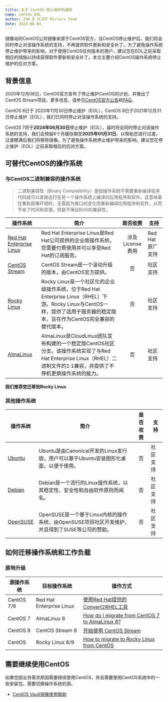 ```yaml
---
title: 关于 CentOS 停止维护的通知
name: centos_EOL
author: ZYH @ JCIOT Mirrors Team
date: 2024-06-04
---
```


镜像站的CentOS公共镜像来源于CentOS官方，当CentOS停止维护后，我们将会同时停止对该操作系统的支持，不再提供软件更新和安全补丁。为了避免操作系统停止维护带来的影响，对于使用CentOS任何版本的用户，建议您在EOL之前采取相应的措施以持续获得软件更新和安全补丁。本文主要介绍CentOS操作系统停止维护的应对方案。

## 背景信息
2020年12月08日，CentOS官方宣布了停止维护CentOS的计划，并推出了CentOS Stream项目。更多信息，请参见[CentOS官方公告](https://blog.centos.org/2020/12/future-is-centos-stream/)和[FAQ](https://centos.org/distro-faq/)。

CentOS 6已于 2020年11月30日停止维护（EOL），CentOS 8已于2021年12月31日停止维护（EOL），我们已同时停止对该操作系统的支持。

CentOS 7将于**2024年06月30日**停止维护（EOL），届时将会同时停止对该操作系统的支持，我们会预留6个月缓存期至**2025年01月31日**，以帮助您进行过渡，过渡期满后我们将移除镜像。为了避免操作系统停止维护带来的影响，建议您在停止维护（EOL）之前采取相应的应对方案。

## 可替代CentOS的操作系统

### 与CentOS二进制兼容的操作系统

> 二进制兼容性（Binary Compatibility）是指操作系统不需要重新编译程序代码就可以直接运行在另一个操作系统上编译的应用程序和软件。这意味着在重新部署环境时，无需因为接口的变化而重新编译应用程序和软件，从而节省了时间和资源，但是不保证BUG的兼容性。

| 操作系统 | 简介 | 是否收费 | 支持 |
| --- | --- | :---: | --- |
|[Red Hat Enterprise Linux](https://www.redhat.com/en/technologies/linux-platforms/enterprise-linux)|Red Hat Enterprise Linux是Red Hat公司提供的企业版操作系统，您需要付费使用并可以享受Red Hat的订阅服务。|涉及License费用|Red Hat原厂支持|
|[CentOS Stream](https://www.centos.org/centos-stream/)|CentOS Stream是一个滚动升级的版本，由CentOS官方提供。|否|社区支持|
|[Rocky Linux](https://rockylinux.org/)|Rocky Linux是一个社区化的企业级操作系统，位于Red Hat Enterprise Linux（RHEL）下游。Rocky Linux与CentOS一样，提供了适用于服务器的稳定版本，旨在作为CentOS完全兼容的替代版本。|否|社区支持|
|[AlmaLinux](https://almalinux.org/)|AlmaLinux是CloudLinux团队宣布构建的一个稳定版CentOS社区分支。该操作系统实现了与Red Hat Enterprise Linux（RHEL）二进制文件的1:1兼容，并提供了不停机更换操作系统的能力。|否|社区支持|

**我们推荐您迁移到Rocky Linux**

### 其他操作系统

| 操作系统 | 简介 | 是否收费 | 支持 |
| --- | --- | :---: | --- |
|[Ubuntu](https://ubuntu.com/)|Ubuntu是由Canonical开发的Linux发行版，用户可以基于Ubuntu安装图形化桌面，以便于使用。|否|社区支持|
|[Debian](https://www.debian.org/)|Debian是一个流行的Linux操作系统，以其稳定性、安全性和自由软件原则而闻名。|否|社区支持|
|[OpenSUSE](https://www.opensuse.org/)|OpenSUSE是一个基于Linux内核的操作系统，由OpenSUSE项目社区开发维护，并且得到了SUSE等公司的赞助。|否|社区支持|

## 如何迁移操作系统和工作负载

### 原地升级

| 源操作系统 | 目标操作系统 | 操作方式 |
| --- | --- | --- |
| CentOS 7/8 | Red Hat Enterprise Linux | [使用Red Hat提供的Convert2RHEL工具](https://www.redhat.com/en/technologies/linux-platforms/enterprise-linux/migration-process/convert2rhel) |
| CentOS 7 | AlmaLinux 8 | [How do I migrate from CentOS 7 to AlmaLinux 8?](https://wiki.almalinux.org/FAQ.html#how-do-i-migrate-from-centos-7-to-almalinux-8) |
| CentOS 8 | CentOS Stream 8 | [开始使用 CentOS Stream](https://www.redhat.com/zh/topics/linux/what-is-centos#%E5%BC%80%E5%A7%8B%E4%BD%BF%E7%94%A8) |
| CentOS | Rocky Linux 8/9 | [How to migrate to Rocky Linux from CentOS](https://docs.rockylinux.org/guides/migrate2rocky/) |

## 需要继续使用CentOS

如果您因业务需求原因需要继续使用CentOS，并且需要使用CentOS系统中的一些安装包，需要切换操作系统的源。

 * [CentOS Vault镜像使用帮助](https://mirrors.idc.daocloud.io/docs/centos-vault/)
